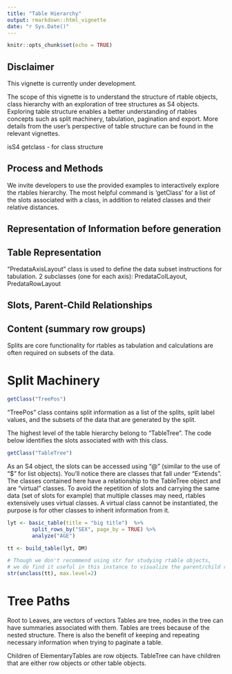 ```yaml
---
title: "Table Hierarchy"
output: rmarkdown::html_vignette
date: "r Sys.Date()"
---
```


```r
knitr::opts_chunk$set(echo = TRUE)
```

## Disclaimer

This vignette is currently under development.

The scope of this vignette is to understand the structure of rtable objects, class hierarchy with an exploration of tree structures as S4 objects. Exploring table structure enables a better understanding of rtables concepts such as split machinery, tabulation, pagination and export. More details from the user's perspective of table structure can be found in the relevant vignettes. 

isS4
getclass - for class structure


## Process and Methods

We invite developers to use the provided examples to interactively explore the rtables hierarchy. The most helpful command is 'getClass' for a list of the slots associated with a class, in addition to related classes and their relative distances.

## Representation of Information before generation


## Table Representation
"PredataAxisLayout" class is used to define the data subset instructions for tabulation. 2 subclasses (one for each axis): PredataColLayout, PredataRowLayout

## Slots, Parent-Child Relationships

## Content (summary row groups)

Splits are core functionality for rtables as tabulation and calculations are often required on subsets of the data. 

# Split Machinery
```r
getClass("TreePos")
```

"TreePos" class contains split information as a list of the splits, split label values, and the subsets of the data that are generated by the split.


The highest level of the table hierarchy belong to "TableTree". The code below identifies the slots associated with with this class. 
```r
getClass("TableTree")
```

As an S4 object, the slots can be accessed using "@" (similar to the use of "$" for list objects).
You'll notice there are classes that fall under "Extends". The classes contained here have a relationship to the TableTree object and are "virtual" classes. To avoid the repetition of slots and carrying the same data (set of slots for example) that multiple classes may need, rtables extensively uses virtual classes. A virtual class cannot be instantiated, the purpose is for other classes to inherit information from it. 


```r

lyt <- basic_table(title = "big title")  %>%
        split_rows_by("SEX", page_by = TRUE) %>%
        analyze("AGE")

tt <- build_table(lyt, DM)

# Though we don't recommend using str for studying rtable objects, 
# we do find it useful in this instance to visualize the parent/child relationships.
str(unclass(tt), max.level=2)
```

# Tree Paths 

Root to Leaves, are vectors of vectors 
Tables are tree, nodes in the tree can have summaries associated with them. Tables are trees because of the nested structure. There is also the benefit of keeping and repeating necessary information when trying to paginate a table.

Children of ElementaryTables are row objects. TableTree can have children that are either row objects or other table objects.
